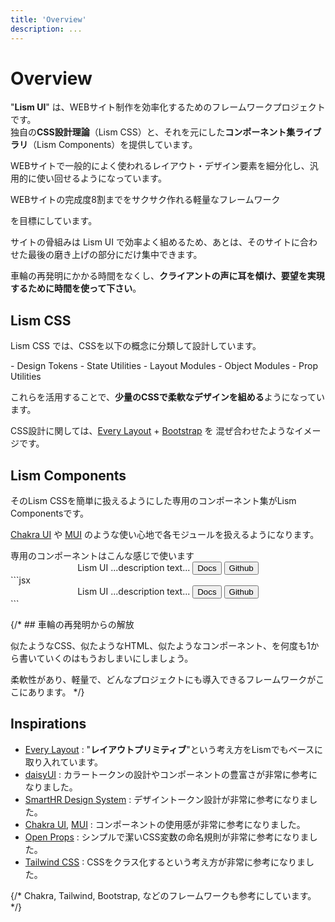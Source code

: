 ```yaml
---
title: 'Overview'
description: ...
---
```




# Overview


"**Lism UI**" は、WEBサイト制作を効率化するためのフレームワークプロジェクトです。  
独自の**CSS設計理論**（Lism CSS）と、それを元にした**コンポーネント集ライブラリ**（Lism Components）を提供しています。

WEBサイトで一般的によく使われるレイアウト・デザイン要素を細分化し、汎用的に使い回せるようになっています。


<Box p='box' className='has--mixcolor' keycolor='blue' bgc bd radius='2'>
	WEBサイトの完成度8割までをサクサク作れる軽量なフレームワーク
</Box>

を目標にしています。

サイトの骨組みは Lism UI で効率よく組めるため、あとは、そのサイトに合わせた最後の磨き上げの部分にだけ集中できます。

車輪の再発明にかかる時間をなくし、**クライアントの声に耳を傾け、要望を実現するために時間を使って下さい**。


## Lism CSS

Lism CSS では、CSSを以下の概念に分類して設計しています。

<Box p="box" bgc='base-2'>
	- Design Tokens
	- State Utilities
	- Layout Modules
	- Object Modules
	- Prop Utilities
</Box>

これらを活用することで、**少量のCSSで柔軟なデザインを組める**ようになっています。

CSS設計に関しては、[Every Layout](https://every-layout.dev/) + [Bootstrap](https://getbootstrap.com/) を 混ぜ合わせたようなイメージです。


## Lism Components

そのLism CSSを簡単に扱えるようにした専用のコンポーネント集がLism Componentsです。

[Chakra UI](https://chakra-ui.com/) や [MUI](https://mui.com/) のような使い心地で各モジュールを扱えるようになります。


<Preview>
	<PreviewTitle>専用のコンポーネントはこんな感じで使います</PreviewTitle>
	<PreviewArea p={10}>
		<Frame aspect='16/9' isConstrained hasGutter py={50} bgc='base-2'>
			<Center minH='100'>
				<Text tag='h1' fz='3xl' ff='serif' lts='l' lh='xs'>Lism UI</Text>
				<Text c='content-2' fz='s'>...description text...</Text>
				<Flex gap={20} mbs={40}>
					<Button href='###' radius='3'>Docs</Button>
					<Button href='###' variant='outline' radius='3'>Github</Button>
				</Flex>
			</Center>
		</Frame>
	</PreviewArea>
	<PreviewCode>
		```jsx
		<Frame aspect='16/9' isConstrained hasGutter py={50} bgc='base-2'>
			<Center minH='100'>
				<Text tag='h1' fz='3xl' ff='serif' lts='l' lh='xs'>Lism UI</Text>
				<Text c='content-2' fz='s'>...description text...</Text>
				<Flex gap={20} mbs={40}>
					<Button href='###' radius='3'>Docs</Button>
					<Button href='###' variant='outline' radius='3'>Github</Button>
				</Flex>
			</Center>
		</Frame>
		```
	</PreviewCode>
</Preview>



{/* ## 車輪の再発明からの解放

似たようなCSS、似たようなHTML、似たようなコンポーネント、を何度も1から書いていくのはもうおしまいにしましょう。

柔軟性があり、軽量で、どんなプロジェクトにも導入できるフレームワークがここにあります。 */}



## Inspirations

- [Every Layout](https://every-layout.dev/) : "**レイアウトプリミティブ**"という考え方をLismでもベースに取り入れています。
- [daisyUI](https://daisyui.com/) : カラートークンの設計やコンポーネントの豊富さが非常に参考になりました。
- [SmartHR Design System](https://smarthr.design/products/design-tokens/) : デザイントークン設計が非常に参考になりました。
- [Chakra UI](https://chakra-ui.com/),  [MUI](https://mui.com/) : コンポーネントの使用感が非常に参考になりました。
- [Open Props](https://open-props.style/#shadows) : シンプルで潔いCSS変数の命名規則が非常に参考になりました。
- [Tailwind CSS](https://tailwindcss.com/) : CSSをクラス化するという考え方が非常に参考になりました。

{/* Chakra, Tailwind, Bootstrap, などのフレームワークも参考にしています。 */}
